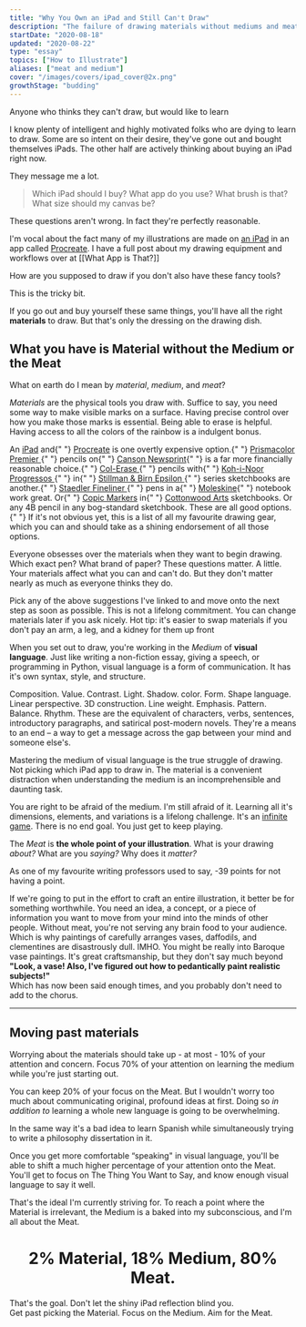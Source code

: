 ```yaml
---
title: "Why You Own an iPad and Still Can't Draw"
description: "The failure of drawing materials without mediums and meat"
startDate: "2020-08-18"
updated: "2020-08-22"
type: "essay"
topics: ["How to Illustrate"]
aliases: ["meat and medium"]
cover: "/images/covers/ipad_cover@2x.png"
growthStage: "budding"
---
```


<AssumedAudience>

Anyone who thinks they can't draw, but would like to learn

</AssumedAudience>

<IntroParagraph>

I know plenty of intelligent and highly motivated folks who are dying to learn to draw. Some are so intent on their desire, they've gone out and bought themselves iPads. The other half are actively thinking about buying an iPad right now.

</IntroParagraph>

They message me a lot.

> Which iPad should I buy? What app do you use? What brush is that? What size should my canvas be?

These questions aren't wrong. In fact they're perfectly reasonable.

I'm vocal about the fact many of my illustrations are made on [an iPad](https://www.apple.com/ipad-pro/) in an app called [Procreate](https://procreate.art/). I have a full post about my drawing equipment and workflows over at [[What App is That?]]

How are you supposed to draw if you don't also have these fancy tools?

This is the tricky bit.

If you go out and buy yourself these same things, you'll have all the right **materials** to draw. But that's only the dressing on the drawing dish.

## What you have is **Material** without the **Medium** or the **Meat**

What on earth do I mean by _material_, _medium_, and _meat_?

<MediumMaterialsMeat sectionTitle='Materials'>

<p>
  <i>Materials</i> are the physical tools you draw with. Suffice to say, you
  need some way to make visible marks on a surface. Having precise control over
  how you make those marks is essential. Being able to erase is helpful. Having
  access to all the colors of the rainbow is a indulgent bonus.
</p>

<p>
  An <a href="https://www.apple.com/ipad-pro/">iPad</a> and{" "}
  <a href="https://procreate.art/">Procreate</a> is one overtly expensive
  option.{" "}
  <a href="https://www.prismacolor.com/colored-pencils/premier-colored-pencils/premier-soft-core-colored-pencils/PCPremierSoftCoreColoredPencils">
    Prismacolor Premier
  </a>{" "}
  pencils on{" "}
  <a href="https://en.canson.com/xl-series/xlr-newsprint">Canson Newsprint</a>{" "}
  is a far more financially reasonable choice.{" "}
  <a href="https://www.prismacolor.com/colored-pencils/premier-colored-pencils/premier-col-erase-colored-pencils/PCPremierCol-EraseColoredPencils">
    Col-Erase
  </a>{" "}
  pencils with{" "}
  <a href="https://www.cultpens.com/i/q/KH24668/koh-i-noor-progresso-woodless-graphite-pencil">
    Koh-i-Noor Progressos
  </a>{" "}
  in{" "}
  <a href="https://stillmanandbirn.com/products_epsilon.php">
    Stillman & Birn Epsilon
  </a>{" "}
  series sketchbooks are another.{" "}
  <a href="https://www.staedtler.com/uk/en/products/products-for-coloring/fineliners/pigment-liner-308-fineliner-m308/">
    Staedler Fineliner
  </a>{" "}
  pens in a{" "}
  <a href="https://gb.moleskine.com/sketchbook-black/p0437">Moleskine</a>{" "}
  notebook work great. Or{" "}
  <a href="https://www.copic-shop.co.uk/">Copic Markers</a> in{" "}
  <a href="https://www.cottonwoodarts.com/">Cottonwood Arts</a> sketchbooks. Or
  any 4B pencil in any bog-standard sketchbook. These are all good options.{" "}
  <Footnote idName={1}>
    If it's not obvious yet, this is a list of all my favourite drawing gear,
    which you can and should take as a shining endorsement of all those options.
  </Footnote>
</p>

<p>Everyone obsesses over the materials when they want to begin drawing. Which exact pen? What brand of paper? These questions matter. A little. Your materials affect what you can and can't do. But they don't matter nearly as much as everyone thinks they do.

Pick any of the above suggestions I've linked to and move onto the next step as soon as possible. This is not a lifelong commitment. You can change materials later if you ask nicely. <Footnote idName={2}>Hot tip: it's easier to swap materials if you don't pay an arm, a leg, and a kidney for them up front</Footnote></p>

</MediumMaterialsMeat>

<MediumMaterialsMeat sectionTitle='Medium'>

When you set out to draw, you're working in the <i>Medium</i> of <b>visual language</b>. Just like writing a non-fiction essay, giving a speech, or programming in Python, visual language is a form of communication. It has it's own syntax, style, and structure.

Composition. Value. Contrast. Light. Shadow. color. Form. Shape language. Linear perspective. 3D construction. Line weight. Emphasis. Pattern. Balance. Rhythm. These are the equivalent of characters, verbs, sentences, introductory paragraphs, and satirical post-modern novels. They're a means to an end – a way to get a message across the gap between your mind and someone else's.

Mastering the medium of visual language is the true struggle of drawing. Not picking which iPad app to draw in. The material is a convenient distraction when understanding the medium is an incomprehensible and daunting task.

You are right to be afraid of the medium. I'm still afraid of it. Learning all it's dimensions, elements, and variations is a lifelong challenge. It's an [infinite game](/infinite-games). There is no end goal. You just get to keep playing.

</MediumMaterialsMeat>

<MediumMaterialsMeat sectionTitle='Meat'>

The <i>Meat</i> is <b>the whole point of your illustration</b>. What is your drawing <i>about? </i> What are you <i>saying?</i> Why does it <i>matter?</i>

As one of my favourite writing professors used to say, -39 points for not having a point.

If we're going to put in the effort to craft an entire illustration, it better be for something worthwhile. You need an idea, a concept, or a piece of information you want to move from your mind into the minds of other people. Without meat, you're not serving any brain food to your audience. Which is why paintings of carefully arranges vases, daffodils, and clementines are disastrously dull. <Footnote idName={3}>IMHO. You might be really into Baroque vase paintings. It's great craftsmanship, but they don't say much beyond <b>"Look, a vase! Also, I've figured out how to pedantically paint realistic subjects!"</b><br /> Which has now been said enough times, and you probably don't need to add to the chorus.</Footnote>

</MediumMaterialsMeat>

---

## Moving past materials

Worrying about the materials should take up - at most - 10% of your attention and concern. Focus 70% of your attention on learning the medium while you're just starting out.

You can keep 20% of your focus on the Meat. But I wouldn't worry too much about communicating original, profound ideas at first. Doing so _in addition to_ learning a whole new language is going to be overwhelming.

In the same way it's a bad idea to learn Spanish while simultaneously trying to write a philosophy dissertation in it.

Once you get more comfortable “speaking" in visual language, you'll be able to shift a much higher percentage of your attention onto the Meat. You'll get to focus on The Thing You Want to Say, and know enough visual language to say it well.

That's the ideal I'm currently striving for. To reach a point where the Material is irrelevant, the Medium is a baked into my subconscious, and I'm all about the Meat.

<Center>

# 2% Material, 18% Medium, 80% Meat.

</Center>

<p>
  That's the goal. Don't let the shiny iPad reflection blind you.
  <br />
  Get past picking the Material. Focus on the Medium. Aim for the Meat.
</p>
